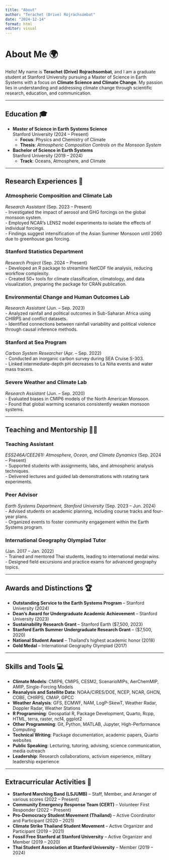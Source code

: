 ```yaml
---
title: "About"
author: "Terachet (Drive) Rojrachsombat"
date: "2024-12-14"
format: html
editor: visual
---
```


# About Me 🌍

Hello! My name is **Terachet (Drive) Rojrachsombat**, and I am a graduate student at Stanford University pursuing a Master of Science in Earth Systems with a focus on **Climate Science and Climate Change**. My passion lies in understanding and addressing climate change through scientific research, education, and communication.

---

## Education 🎓

- **Master of Science in Earth Systems Science**  
  Stanford University (2024 – Present)  
  - **Focus**: Physics and Chemistry of Climate  
  - **Thesis**: *Atmospheric Composition Controls on the Monsoon System*

- **Bachelor of Science in Earth Systems**  
  Stanford University (2019 – 2024)  
  - **Track**: Oceans, Atmosphere, and Climate  

---

## Research Experiences 🔬

### **Atmospheric Composition and Climate Lab**  
*Research Assistant* (Sep. 2023 – Present)  
- Investigated the impact of aerosol and GHG forcings on the global monsoon system.  
- Employed NCAR’s LENS2 model experiments to isolate the effects of individual forcings.  
- Findings suggest intensification of the Asian Summer Monsoon until 2060 due to greenhouse gas forcing.

### **Stanford Statistics Department**  
*Research Project* (Sep. 2024 – Present)  
- Developed an R package to streamline NetCDF file analysis, reducing workflow complexity.  
- Created 50+ tools for climate classification, climatology, and data visualization, preparing the package for CRAN publication.

### **Environmental Change and Human Outcomes Lab**  
*Research Assistant* (Jun. – Sep. 2023)  
- Analyzed rainfall and political outcomes in Sub-Saharan Africa using CHIRPS and conflict datasets.  
- Identified connections between rainfall variability and political violence through causal inference methods.

### **Stanford at Sea Program**  
*Carbon System Researcher* (Apr. – Sep. 2022)  
- Conducted an inorganic carbon survey during SEA Cruise S-303.  
- Linked intermediate-depth pH decreases to La Niña events and water mass tracers.

### **Severe Weather and Climate Lab**  
*Research Assistant* (Jun. – Sep. 2020)  
- Evaluated biases in CMIP6 models of the North American Monsoon.  
- Found that global warming scenarios consistently weaken monsoon systems.

---

## Teaching and Mentorship 👨‍🏫

### **Teaching Assistant**  
*ESS246A/CEE261I: Atmosphere, Ocean, and Climate Dynamics* (Sep. 2024 – Present)  
- Supported students with assignments, labs, and atmospheric analysis techniques.  
- Delivered lectures and guided lab demonstrations with rotating tank experiments.

### **Peer Advisor**  
*Earth Systems Department, Stanford University* (Sep. 2023 – Jun. 2024)  
- Advised students on academic planning, including course tracks and four-year plans.  
- Organized events to foster community engagement within the Earth Systems program.

### **International Geography Olympiad Tutor**  
(Jan. 2017 – Jan. 2022)  
- Trained and mentored Thai students, leading to international medal wins.  
- Designed field excursions and practice exams for advanced geography topics.

---

## Awards and Distinctions 🏆

- **Outstanding Service to the Earth Systems Program** – Stanford University (2024)  
- **Dean’s Award for Undergraduate Academic Achievement** – Stanford University (2023)  
- **Sustainability Research Grant** – Stanford Earth ($7,500, 2023)  
- **Stanford Earth Summer Undergraduate Research Grant** – ($7,500, 2020) 
- **National Student Award** – Thailand’s highest academic honor (2018)  
- **Gold Medal** – International Geography Olympiad (2017)  

---

## Skills and Tools 💻

- **Climate Models**: CMIP6, CMIP5, CESM2, ScenarioMIPs, AerChemMIP, AMIP, Single-Forcing Models  
- **Reanalysis and Satellite Data**: NOAA/CIRES/DOE, NCEP, NCAR, GHCN, COBE, CHIRPS, CMAP, GPCC  
- **Weather Analysis**: GFS, ECMWF, NAM, LogP-SkewT, Weather Radar, Doppler Radar, Weather Stations  
- **R Programming**: Geospatial R, Package Development, Quarto, Rcpp, HTML, terra, raster, ncf4, ggplot2  
- **Other Programming**: Git, Python, MATLAB, Jupyter, High-Performance Computing  
- **Technical Writing**: Package documentation, academic papers, Quarto websites  
- **Public Speaking**: Lecturing, tutoring, advising, science communication, media outreach  
- **Leadership**: Research collaborations, activism experience, military leadership experience  

---

## Extracurricular Activities 🌟

- **Stanford Marching Band (LSJUMB)** – Staff, Member, and Arranger of various scores (2022 – Present)  
- **Community Emergency Response Team (CERT)** – Volunteer First Responder (2022 – Present)  
- **Pro-Democracy Student Movement (Thailand)** – Active Coordinator and Participant (2020 – 2021)
- **Climate Strike Thailand Student Movement** – Active Organizer and Participant (2019 – 2021)  
- **Fossil Free Stanford at Stanford University** – Active Organizer and Member (2019 – 2020)  
- **Thai Student Association at Stanford University** – Member (2019 – 2024)
